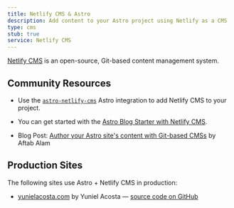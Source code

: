 ```yaml
---
title: Netlify CMS & Astro
description: Add content to your Astro project using Netlify as a CMS
type: cms
stub: true
service: Netlify CMS
---
```


[Netlify CMS](https://www.netlifycms.org/) is an open-source, Git-based content management system.
## Community Resources 

- Use the [`astro-netlify-cms`](https://github.com/delucis/astro-netlify-cms) Astro integration to add Netlify CMS to your project.

- You can get started with the [Astro Blog Starter with Netlify CMS](https://github.com/delucis/astro-netlify-cms-starter).

- Blog Post: [Author your Astro site's content with Git-based CMSs](https://aalam.vercel.app/blog/astro-and-git-cms-netlify) by Aftab Alam 

## Production Sites

The following sites use Astro + Netlify CMS in production:

- [yunielacosta.com](https://www.yunielacosta.com/) by Yuniel Acosta — [source code on GitHub](https://github.com/yacosta738/yacosta738.github.io)

